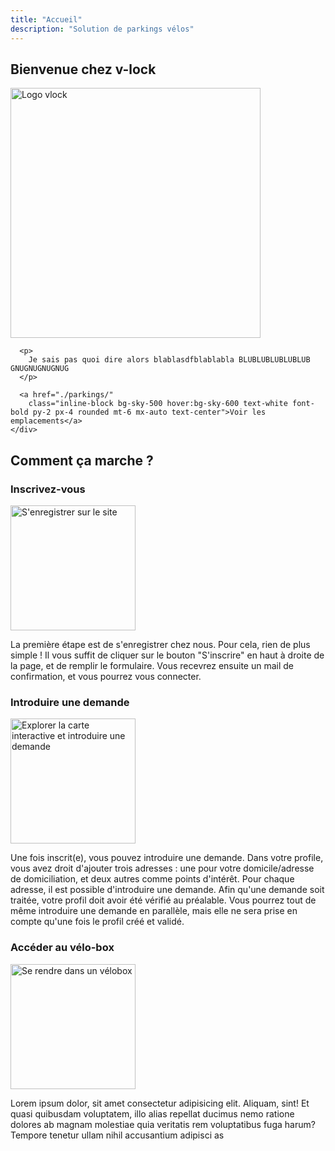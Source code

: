 ```yaml
---
title: "Accueil"
description: "Solution de parkings vélos"
---
```



<Section
    styles="bg-sky-200 dark:bg-sky-900 py-7 min-h-[70vh] flex justify-center overflow-hidden"
  >
    <div class="container flex flex-col my-auto justify-between items-center gap-7">
      <h1 class="text-center mb-6">Bienvenue chez <span class="hidden">v-lock</span></h1>
      <img src={Logo.src} alt="Logo vlock" width={Logo.width} height={Logo.height} class="mx-auto" style="width:400px;"  />
      
      <p>
        Je sais pas quoi dire alors blablasdfblablabla BLUBLUBLUBLUBLUB GNUGNUGNUGNUG
      </p>

      <a href="./parkings/"
        class="inline-block bg-sky-500 hover:bg-sky-600 text-white font-bold py-2 px-4 rounded mt-6 mx-auto text-center">Voir les emplacements</a>
    </div>
  </Section>
  <Section styles="bg-secondary py-12" container>
    <h2>Comment ça marche ?</h2>
    <div class="flex gap-7 flex-wrap">
      <article class="flex flex-col basis-1/4 flex-auto min-w-[240px]">
        <h3>Inscrivez-vous</h3>
        <img src={SignUpLogo.src} alt="S'enregistrer sur le site" width={SignUpLogo.width} height={SignUpLogo.height} class="mx-auto" style="width:200px;"  loading="lazy" />
        <p>
          La première étape est de s'enregistrer chez nous. Pour cela, rien de
          plus simple ! Il vous suffit de cliquer sur le bouton "S'inscrire" en
          haut à droite de la page, et de remplir le formulaire. Vous recevrez
          ensuite un mail de confirmation, et vous pourrez vous connecter.
        </p>
      </article>
      <article class="flex flex-col basis-1/4 flex-auto min-w-[240px]">
        <h3>Introduire une demande</h3>
        <img src={MapLogo.src} alt="Explorer la carte interactive et introduire une demande" width={MapLogo.width} height={MapLogo.height} class="mx-auto" style="width:200px;" loading="lazy" />
        <p>
          Une fois inscrit(e), vous pouvez introduire une demande. Dans votre
          profile, vous avez droit d'ajouter trois adresses : une pour votre
          domicile/adresse de domiciliation, et deux autres comme points
          d'intérêt. Pour chaque adresse, il est possible d'introduire une
          demande. Afin qu'une demande soit traitée, votre profil doit avoir été
          vérifié au préalable. Vous pourrez tout de même introduire une demande
          en parallèle, mais elle ne sera prise en compte qu'une fois le profil
          créé et validé.
        </p>
      </article>
      <article class="flex flex-col basis-1/4 flex-auto min-w-[240px]">
        <h3>Accéder au vélo-box</h3>
        <img src={BikeLogo.src} alt="Se rendre dans un vélobox" width={BikeLogo.width} height={BikeLogo.height} class="mx-auto" style="width:200px;" loading="lazy"  />
        <p>
          Lorem ipsum dolor, sit amet consectetur adipisicing elit. Aliquam,
          sint! Et quasi quibusdam voluptatem, illo alias repellat ducimus nemo
          ratione dolores ab magnam molestiae quia veritatis rem voluptatibus
          fuga harum? Tempore tenetur ullam nihil accusantium adipisci as
        </p>
      </article>
    </div>
  </Section>